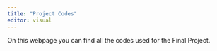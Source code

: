 ```yaml
---
title: "Project Codes"
editor: visual
---
```

On this webpage you can find all the codes used for the Final Project.